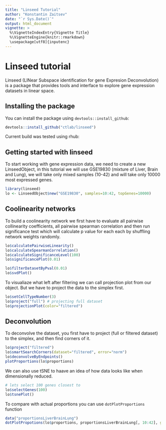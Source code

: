 ```yaml
---
title: "Linseed Tutorial"
author: "Konstantin Zaitsev"
date: "`r Sys.Date()`"
output: html_document
vignette: >
  %\VignetteIndexEntry{Vignette Title}
  %\VignetteEngine{knitr::rmarkdown}
  \usepackage[utf8]{inputenc}
---
```

# Linseed tutorial

Linseed (LINear Subspace identification for gene Expresion Deconvolution) is a package that provides tools and interface to explore gene expression datasets in linear space.

## Installing the package

You can install the package using `devtools::install_github`:

```r
devtools::install_github("ctlab/linseed")
```

Current build was tested using rhub: 

## Getting started with linseed

To start working with gene expression data, we need to create a new LinseedObject, in this tutorial we will use GSE19830 (mixture of Liver, Brain and Lung), we will take only mixed samples (10-42) and will take only 10000 most expressed genes.

```r
library(linseed)
lo <- LinseedObject$new("GSE19830", samples=10:42, topGenes=10000)
```

## Coolinearity networks

To build a coolinearity network we first have to evaluate all pairwise collinearity coefficients, all pairwise spearman correlation and then run significance test which will calculate p value for each each by shuffling network weights randomly.

```r
lo$calculatePairwiseLinearity()
lo$calculateSpearmanCorrelation()
lo$calculateSignificanceLevel(100)
lo$significancePlot(0.01)

lo$filterDatasetByPval(0.01)
lo$svdPlot()

```

To visualiaze what left after filtering we can call projection plot from our object. But we have to project the data to the simplex first.

```r
lo$setCellTypeNumber(3)
lo$project("full") # projecting full dataset
lo$projectionPlot(color="filtered")
```


## Deconvolution

To deconvolve the dataset, you first have to project (full or filtered dataset) to the simplex, and then find corners of it.

```r
lo$project("filtered")
lo$smartSearchCorners(dataset="filtered", error="norm")
lo$deconvolveByEndpoints()
plotProportions(lo$proportions)
```

We can also use tSNE to haave an idea of how data looks like when dimensionally reduced.

```r
# lets select 100 genes closest to 
lo$selectGenes(100)
lo$tsnePlot()

```

To compare with actual proportions you can use `dotPlotProportions` function

```r
data("proportionsLiverBrainLung")
dotPlotPropotions(lo$proportions, proportionsLiverBrainLung[, 10:42], guess=TRUE)

```
